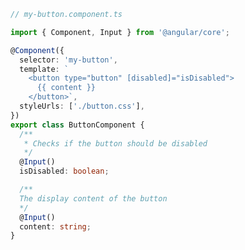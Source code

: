 ```ts
// my-button.component.ts

import { Component, Input } from '@angular/core';

@Component({
  selector: 'my-button',
  template: `
    <button type="button" [disabled]="isDisabled">
      {{ content }}
    </button>`,
  styleUrls: ['./button.css'],
})
export class ButtonComponent {
  /**
   * Checks if the button should be disabled
   */
  @Input()
  isDisabled: boolean;

  /**
  The display content of the button
  */
  @Input()
  content: string;
}
```